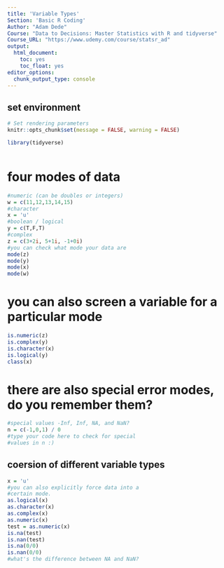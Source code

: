 ```yaml
---
title: 'Variable Types'
Section: 'Basic R Coding'
Author: "Adam Dede"
Course: "Data to Decisions: Master Statistics with R and tidyverse"
Course_URL: "https://www.udemy.com/course/statsr_ad" 
output:
  html_document:
    toc: yes
    toc_float: yes
editor_options:
  chunk_output_type: console
---
```



## set environment

```r

# Set rendering parameters
knitr::opts_chunk$set(message = FALSE, warning = FALSE)

library(tidyverse)



```

# four modes of data 
```r

#numeric (can be doubles or integers)
w = c(11,12,13,14,15)
#character 
x = 'u'
#boolean / logical
y = c(T,F,T)
#complex
z = c(3+2i, 5+1i, -1+0i)
#you can check what mode your data are
mode(z)
mode(y)
mode(x)
mode(w)


```

# you can also screen a variable for a particular mode


```r

is.numeric(z)
is.complex(y)
is.character(x)
is.logical(y)
class(x)

```

# there are also special error modes, do you remember them? 

```r
#special values -Inf, Inf, NA, and NaN?
n = c(-1,0,1) / 0
#type your code here to check for special 
#values in n :)


```

## coersion of different variable types
```r
x = 'u'
#you can also explicitly force data into a
#certain mode. 
as.logical(x) 
as.character(x)
as.complex(x)
as.numeric(x)
test = as.numeric(x)
is.na(test)
is.nan(test)
is.na(0/0)
is.nan(0/0)
#what's the difference between NA and NaN? 



```
